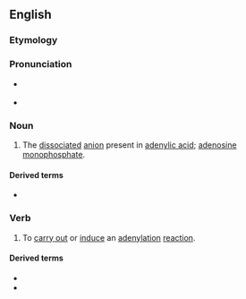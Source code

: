 ==English==

===Etymology===
{{suffix|en|adenyl|ate}}

===Pronunciation===
* {{IPA|en|/əˈdɛn.ə.leɪt/}} {{q|noun and verb}}
* {{IPA|en|/əˈdɛn.ə.lɪt/}} {{q|verb only}}

===Noun===
{{en-noun}}

# {{lb|en|organic chemistry}} The [[dissociate]]d [[anion]] present in [[adenylic acid]]; [[adenosine monophosphate]].

====Derived terms====
* {{l|en|adenylate cyclase}}

===Verb===
{{en-verb}}

# {{lb|en|genetics}} To [[carry out]] or [[induce]] an [[adenylation]] [[reaction]].

====Derived terms====
* {{l|en|deadenylate}}
* {{l|en|hyperadenylate}}